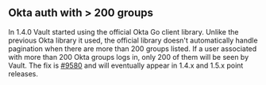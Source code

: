 ## Okta auth with > 200 groups

In 1.4.0 Vault started using the official Okta Go client library. Unlike
the previous Okta library it used, the official library doesn't automatically
handle pagination when there are more than 200 groups listed. If a user
associated with more than 200 Okta groups logs in, only 200 of them will be
seen by Vault. The fix is [#9580](https://github.com/hashicorp/vault/pull/9580)
and will eventually appear in 1.4.x and 1.5.x point releases.
